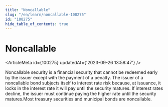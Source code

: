```yaml
---
title: "Noncallable"
slug: "/en/learn/noncallable-100275"
id: "100275"
hide_table_of_contents: true
---
```



# Noncallable

<ArticleMeta id={100275} updatedAt={'2023-09-26 13:58:47'} />
<div className='border-solid border-b border-t-0 my-4 border-[var(--ifm-color-gray-300)]' />

Noncallable security is a financial security that cannot be redeemed early by the issuer except with the payment of a penalty. The issuer of a noncallable bond subjects itself to interest rate risk because, at issuance, it locks in the interest rate it will pay until the security matures. If interest rates decline, the issuer must continue paying the higher rate until the security matures.Most treasury securities and municipal bonds are noncallable.
